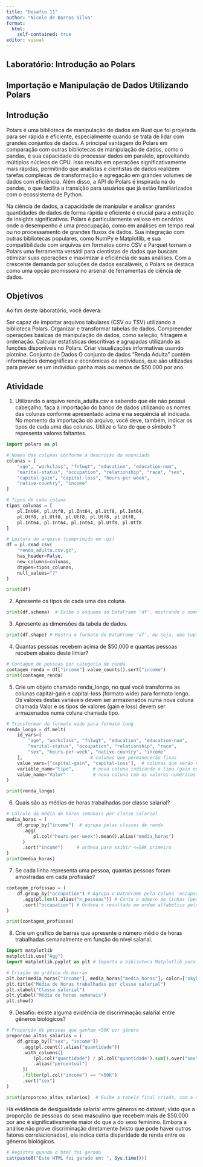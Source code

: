 ---
title: "Desafio 11"
author: "Nicole de Barros Silva"
format: 
  html:
    self-contained: true
editor: visual
---

## Laboratório: Introdução ao Polars
## Importação e Manipulação de Dados Utilizando Polars

## Introdução
Polars é uma biblioteca de manipulação de dados em Rust que foi projetada para ser rápida e eficiente, especialmente quando se trata de lidar com grandes conjuntos de dados. A principal vantagem do Polars em comparação com outras bibliotecas de manipulação de dados, como o pandas, é sua capacidade de processar dados em paralelo, aproveitando múltiplos núcleos de CPU. Isso resulta em operações significativamente mais rápidas, permitindo que analistas e cientistas de dados realizem tarefas complexas de transformação e agregação em grandes volumes de dados com eficiência. Além disso, a API do Polars é inspirada na do pandas, o que facilita a transição para usuários que já estão familiarizados com o ecossistema de Python.

Na ciência de dados, a capacidade de manipular e analisar grandes quantidades de dados de forma rápida e eficiente é crucial para a extração de insights significativos. Polars é particularmente valioso em cenários onde o desempenho é uma preocupação, como em análises em tempo real ou no processamento de grandes fluxos de dados. Sua integração com outras bibliotecas populares, como NumPy e Matplotlib, e sua compatibilidade com arquivos em formatos como CSV e Parquet tornam o Polars uma ferramenta versátil para cientistas de dados que buscam otimizar suas operações e maximizar a eficiência de suas análises. Com a crescente demanda por soluções de dados escaláveis, o Polars se destaca como uma opção promissora no arsenal de ferramentas de ciência de dados.

## Objetivos
Ao fim deste laboratório, você deverá:

Ser capaz de importar arquivos tabulares (CSV ou TSV) utilizando a biblioteca Polars.
Organizar e transformar tabelas de dados.
Compreender operações básicas de manipulação de dados, como seleção, filtragem e ordenação.
Calcular estatísticas descritivas e agrupadas utilizando as funções disponíveis no Polars.
Criar visualizações informativas usando plotnine.
Conjunto de Dados
O conjunto de dados “Renda Adulta” contém informações demográficas e econômicas de indivíduos, que são utilizadas para prever se um indivíduo ganha mais ou menos de $50.000 por ano.

## Atividade
1. Utilizando o arquivo renda_adulta.csv e sabendo que ele não possui cabeçalho, faça a importação do banco de dados utilizando os nomes das colunas conforme apresentado acima e na sequência ali indicada. No momento da importação do arquivo, você deve, também, indicar os tipos de cada uma das colunas. Utilize o fato de que o símbolo ? representa valores faltantes.

```{python}
import polars as pl
```

```{python}
# Nomes das colunas conforme a descrição do enunciado
colunas = [
    "age", "workclass", "fnlwgt", "education", "education-num",
    "marital-status", "occupation", "relationship", "race", "sex",
    "capital-gain", "capital-loss", "hours-per-week",
    "native-country", "income"
]

# Tipos de cada coluna
tipos_colunas = [
    pl.Int64, pl.Utf8, pl.Int64, pl.Utf8, pl.Int64,
    pl.Utf8, pl.Utf8, pl.Utf8, pl.Utf8, pl.Utf8,
    pl.Int64, pl.Int64, pl.Int64, pl.Utf8, pl.Utf8
]

# Leitura do arquivo (comprimido em .gz)
df = pl.read_csv(
    "renda_adulta.csv.gz",
    has_header=False,
    new_columns=colunas,
    dtypes=tipos_colunas,
    null_values="?"
)

print(df)
```

2. Apresente os tipos de cada uma das coluna.
```{python}
print(df.schema)  # Exibe o esquema do DataFrame 'df', mostrando o nome e o tipo de dado de cada coluna
```

3. Apresente as dimensões da tabela de dados.
```{python}
print(df.shape) # Mostra o formato do DataFrame 'df', ou seja, uma tupla com (número de linhas, número de colunas)
```

4. Quantas pessoas recebem acima de $50.000 e quantas pessoas recebem abaixo deste limiar?
```{python}
# Contagem de pessoas por categoria de renda
contagem_renda = df["income"].value_counts().sort("income")
print(contagem_renda)
```


5. Crie um objeto chamado renda_longo, no qual você transforma as colunas capital-gain e capital-loss (formato wide) para formato longo. Os valores destas variáveis devem ser armazenados numa nova coluna chamada Valor e os tipos de valores (gain e loss) devem ser armazenados numa coluna chamada tipo.
```{python}
# Transformar de formato wide para formato long
renda_longo = df.melt(
    id_vars=[
        "age", "workclass", "fnlwgt", "education", "education-num",
        "marital-status", "occupation", "relationship", "race",
        "sex", "hours-per-week", "native-country", "income"
    ],                         # colunas que permanecerão fixas
    value_vars=["capital-gain", "capital-loss"],  # colunas que serão empilhadas
    variable_name="tipo",       # nova coluna indicando o tipo (gain ou loss)
    value_name="Valor"          # nova coluna com os valores numéricos
)

print(renda_longo)
```


6. Quais são as médias de horas trabalhadas por classe salarial?
```{python}
# Cálculo da média de horas semanais por classe salarial
media_horas = (
    df.group_by("income")  # agrupa pelas classes de renda
      .agg(
          pl.col("hours-per-week").mean().alias("media_horas")
      )
      .sort("income")     # ordena para exibir <=50K primeiro
)
print(media_horas)
```

7. Se cada linha representa uma pessoa, quantas pessoas foram amostradas em cada profissão?

```{python}
contagem_profissao = (
    df.group_by("occupation") # Agrupa o DataFrame pela coluna 'occupation
      .agg(pl.len().alias("n_pessoas")) # Conta o número de linhas (pessoas) em cada grupo e nomeia a coluna como 'n_pessoas'
      .sort("occupation") # Ordena o resultado em ordem alfabética pelo nome da profissão
)

print(contagem_profissao)
```

8. Crie um gráfico de barras que apresente o número médio de horas trabalhadas semanalmente em função do nível salarial.
```{python}
import matplotlib
matplotlib.use("Agg")
import matplotlib.pyplot as plt # Importa a biblioteca Matplotlib para criação de gráficos
```

```{python}
# Criação do gráfico de barras
plt.bar(media_horas["income"], media_horas["media_horas"], color=['skyblue', 'salmon'])
plt.title("Média de horas trabalhadas por classe salarial")
plt.xlabel("Classe salarial")
plt.ylabel("Média de horas semanais")
plt.show()

```

9. Desafio: existe alguma evidência de discriminação salarial entre gêneros biológicos?
```{python}
# Proporção de pessoas que ganham >50K por gênero
proporcao_altos_salarios = (
    df.group_by(["sex", "income"])
      .agg(pl.count().alias("quantidade"))
      .with_columns([
          (pl.col("quantidade") / pl.col("quantidade").sum().over("sex") * 100)
          .alias("percentual")
      ])
      .filter(pl.col("income") == ">50K")
      .sort("sex")
)

print(proporcao_altos_salarios)  # Exibe a tabela final criada, com a quantidade e percentual de pessoas que ganham >50K por gênero biológico
```
Há evidência de desigualdade salarial entre gêneros no dataset, visto que a proporção de pessoas do sexo masculino que recebem mais de $50.000 por ano é significativamente maior do que a do sexo feminino.
Embora a análise não prove discriminação diretamente (visto que pode haver outros fatores correlacionados), ela indica certa disparidade de renda entre os gêneros biológicos.

```{r}
# Registra quando o html foi gerado
cat(paste0("Este HTML foi gerado em: ", Sys.time()))
```